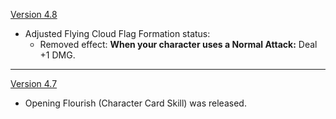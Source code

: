 {{Change History/Header}}
[[Version 4.8]]
* Adjusted Flying Cloud Flag Formation status:
** Removed effect: '''When your character uses a Normal Attack:''' Deal +1 DMG.
----
[[Version 4.7]]
* Opening Flourish (Character Card Skill) was released.